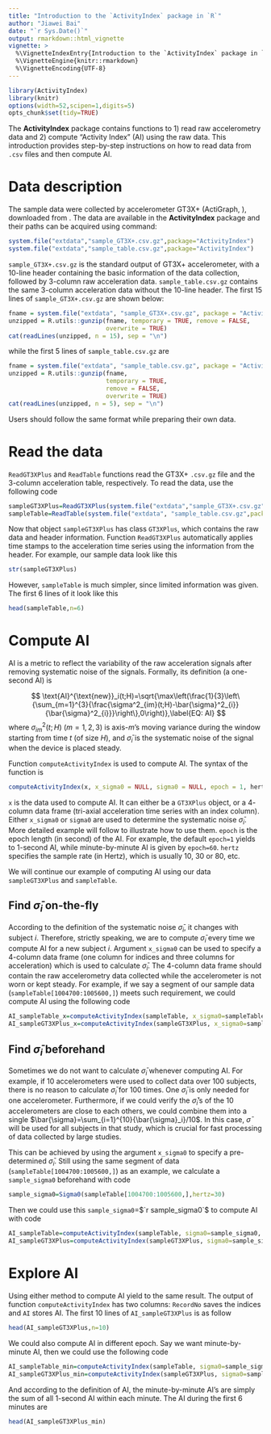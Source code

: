 ```yaml
---
title: "Introduction to the `ActivityIndex` package in `R`"
author: "Jiawei Bai"
date: "`r Sys.Date()`"
output: rmarkdown::html_vignette
vignette: >
  %\VignetteIndexEntry{Introduction to the `ActivityIndex` package in `R`}
  %\VignetteEngine{knitr::rmarkdown}
  %\VignetteEncoding{UTF-8}
---
```



```r
library(ActivityIndex)
library(knitr)
options(width=52,scipen=1,digits=5)
opts_chunk$set(tidy=TRUE)
```



The **ActivityIndex** package contains functions to 1) read raw accelerometry data and 2) compute "Activity Index" (AI) using the raw data. This introduction provides step-by-step instructions on how to read data from `.csv` files and then compute AI.

# Data description

The sample data were collected by accelerometer GT3X+ (ActiGraph, ), downloaded from \url{https://help.theactigraph.com/entries/21688392-GT3X-ActiSleep-Sample-Data}. The data are available in the **ActivityIndex** package and their paths can be acquired using command:
```r
system.file("extdata","sample_GT3X+.csv.gz",package="ActivityIndex")
system.file("extdata","sample_table.csv.gz",package="ActivityIndex")
```

`sample_GT3X+.csv.gz` is the standard output of GT3X+ accelerometer, with a $10$-line header containing the basic information of the data collection, followed by $3$-column raw acceleration data. `sample_table.csv.gz` contains the same $3$-column acceleration data without the $10$-line header. The first $15$ lines of `sample_GT3X+.csv.gz` are shown below:
```r
fname = system.file("extdata", "sample_GT3X+.csv.gz", package = "ActivityIndex")
unzipped = R.utils::gunzip(fname, temporary = TRUE, remove = FALSE,
                           overwrite = TRUE)
cat(readLines(unzipped, n = 15), sep = "\n")
```

while the first $5$ lines of `sample_table.csv.gz` are

```r
fname = system.file("extdata", "sample_table.csv.gz", package = "ActivityIndex")
unzipped = R.utils::gunzip(fname,
                           temporary = TRUE,
                           remove = FALSE,
                           overwrite = TRUE)
cat(readLines(unzipped, n = 5), sep = "\n")
```
Users should follow the same format while preparing their own data.

# Read the data

`ReadGT3XPlus` and `ReadTable` functions read the GT3X+ `.csv.gz` file and the $3$-column acceleration table, respectively. To read the data, use the following code

```r
sampleGT3XPlus=ReadGT3XPlus(system.file("extdata","sample_GT3X+.csv.gz",package="ActivityIndex"))
sampleTable=ReadTable(system.file("extdata", "sample_table.csv.gz",package="ActivityIndex"))
```

Now that object `sampleGT3XPlus` has class `GT3XPlus`, which contains  the raw data and header information. Function `ReadGT3XPlus` automatically applies time stamps to the acceleration time series using the information from the header. For example, our sample data look like this

```r
str(sampleGT3XPlus)
```

However, `sampleTable` is much simpler, since limited information was given. The first $6$ lines of it look like this

```r
head(sampleTable,n=6)
```

# Compute AI
AI is a metric to reflect the variability of the raw acceleration signals after removing systematic noise of the signals. Formally, its definition (a one-second AI) is

$$
\text{AI}^{\text{new}}_i(t;H)=\sqrt{\max\left(\frac{1}{3}\left\{\sum_{m=1}^{3}{\frac{\sigma^2_{im}(t;H)-\bar{\sigma}^2_{i}}{\bar{\sigma}^2_{i}}}\right\},0\right)},\label{EQ: AI}
$$
where $\sigma^2_{im}(t;H)$ ($m=1,2,3$) is axis-$m$'s moving variance during the window starting from time $t$ (of size $H$), and  $\bar{\sigma}_i$ is the systematic noise of the signal when the device is placed steady.

Function `computeActivityIndex` is used to compute AI. The syntax of the function is

```r
computeActivityIndex(x, x_sigma0 = NULL, sigma0 = NULL, epoch = 1, hertz)
```

`x` is the data used to compute AI. It can either be a `GT3XPlus` object, or a $4$-column data frame (tri-axial acceleration time series with an index column). Either `x_sigma0` or `sigma0` are used to determine the systematic noise $\bar{\sigma}_i$. More detailed example will follow to illustrate how to use them. `epoch` is the epoch length (in second) of the AI. For example, the default `epoch=1` yields to $1$-second AI, while minute-by-minute AI is given by `epoch=60`. `hertz` specifies the sample rate (in Hertz), which is usually $10$, $30$ or $80$, etc.

We will continue our example of computing AI using our data `sampleGT3XPlus` and `sampleTable`.

## Find $\bar{\sigma}_i$ on-the-fly
According to the definition of the systematic noise $\bar{\sigma}_i$, it changes with subject $i$. Therefore, strictly speaking, we are to compute $\bar{\sigma}_i$ every time we compute AI for a new subject $i$. Argument `x_sigma0` can be used to specify a $4$-column data frame (one column for indices and three columns for acceleration) which is used to calculate $\bar{\sigma}_i$. The $4$-column data frame should contain the raw accelerometry data collected while the accelerometer is not worn or kept steady. For example,  if we say a segment of our sample data (`sampleTable[1004700:1005600,]`) meets such requirement, we could compute AI using the following code

```r
AI_sampleTable_x=computeActivityIndex(sampleTable, x_sigma0=sampleTable[1004700:1005600,], epoch=1, hertz=30)
AI_sampleGT3XPlus_x=computeActivityIndex(sampleGT3XPlus, x_sigma0=sampleTable[1004700:1005600,], epoch=1, hertz=30)
```

## Find $\bar{\sigma}_i$ beforehand
Sometimes we do not want to calculate $\bar{\sigma}_i$ whenever computing AI. For example, if $10$ accelerometers were used to collect data over $100$ subjects, there is no reason to calculate $\bar{\sigma}_i$ for $100$ times. One $\bar{\sigma}_i$ is only needed for one accelerometer. Furthermore, if we could verify the $\bar{\sigma}_i$'s of the $10$ accelerometers are close to each others, we could combine them into a single $\bar{\sigma}=\sum_{i=1}^{10}{\bar{\sigma}_i}/10$. In this case, $\bar{\sigma}$ will be used for all subjects in that study, which is crucial for fast processing of data collected by large studies.

This can be achieved by using the argument `x_sigma0` to specify a pre-determined $\bar{\sigma}_i$. Still using the same segment of data (`sampleTable[1004700:1005600,]`) as an example, we calculate a `sample_sigma0` beforehand with code

```r
sample_sigma0=Sigma0(sampleTable[1004700:1005600,],hertz=30)
```

Then we could use this `sample_sigma0`=$`r sample_sigma0`$ to compute AI with code

```r
AI_sampleTable=computeActivityIndex(sampleTable, sigma0=sample_sigma0, epoch=1, hertz=30)
AI_sampleGT3XPlus=computeActivityIndex(sampleGT3XPlus, sigma0=sample_sigma0, epoch=1, hertz=30)
```

# Explore AI
Using either method to compute AI yield to the same result. The output of function `computeActivityIndex` has two columns: `RecordNo` saves the indices and `AI` stores AI. The first $10$ lines of `AI_sampleGT3XPlus` is as follow

```r
head(AI_sampleGT3XPlus,n=10)
```

We could also compute AI in different epoch. Say we want minute-by-minute AI, then we could use the following code

```r
AI_sampleTable_min=computeActivityIndex(sampleTable, sigma0=sample_sigma0, epoch=60, hertz=30)
AI_sampleGT3XPlus_min=computeActivityIndex(sampleGT3XPlus, sigma0=sample_sigma0, epoch=60, hertz=30)
```

And according to the definition of AI, the minute-by-minute AI's are simply the sum of all 1-second AI within each minute. The AI during the first $6$ minutes are

```r
head(AI_sampleGT3XPlus_min)
```



